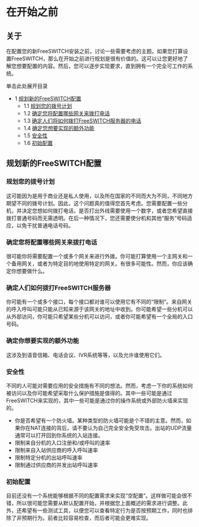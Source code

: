 # 在开始之前

## 关于

在配置您的新FreeSWITCH安装之前，讨论一些需要考虑的主题。如果您打算设置FreeSWITCH，那么在开始之前进行规划是很有价值的。这可以让您更好地了解您想要配置的内容。然后，您可以逐步实现要求，直到拥有一个完全可工作的系统。

单击此处展开目录

* 1 [规划新的FreeSWITCH配置](#规划新的freeswitch配置)
   * 1.1 [规划您的拨号计划](#规划您的拨号计划)
   * 1.2 [确定您将配置哪些网关来拨打电话](#确定您将配置哪些网关来拨打电话)
   * 1.3 [确定人们将如何拨打FreeSWITCH服务器的电话](#确定人们将如何拨打freeswitch服务器的电话)
   * 1.4 [确定您想要实现的额外功能](#确定您想要实现的额外功能)
   * 1.5 [安全性](#安全性)
   * 1.6 [初始配置](#初始配置)

## 规划新的FreeSWITCH配置

### 规划您的拨号计划

这可能因为是用于商业还是私人使用，以及所在国家的不同而大为不同，不同地方期望不同的拨号计划。因此，这个问题真的值得您首先考虑。您需要配置一些分机，并决定您想如何拨打电话，是否打出外线需要使用一个数字，或者您希望直接拨打普通号码而无需透明。在后一种情况下，您还需要使分机和其他“服务”号码适应，以免干扰普通电话号码。

### 确定您将配置哪些网关来拨打电话

很可能你将需要配置一个或多个网关来进行外拨。你可能打算使用一个主网关和一个备用网关，或者为特定目的地使用特定的网关。有很多可能性。然而，你应该确定你想要做什么。

### 确定人们如何拨打FreeSWITCH服务器

你可能有一个或多个接口，每个接口都对谁可以使用它有不同的“限制”。来自网关的呼入呼叫可能只能从已知来源于该网关的地址中收到。你可能希望一些分机可以从外部访问，你可能只希望某些分机可以访问，或者你可能希望有一个全局的入口号码。

### 确定你想要实现的额外功能

这涉及到语音信箱、电话会议、IVR系统等等，以及允许谁使用它们。

### 安全性

不同的人可能对需要应用的安全措施有不同的想法。然而，考虑一下你的系统如何被访问以及你可能希望采取什么保护措施是值得的。其中一些可能是通过FreeSWITCH来实现的，其中一些可能是通过你的操作系统或外部防火墙来实现的。

* 你是否希望有一个防火墙。某种类型的防火墙可能是个不错的主意。然而，如果你在NAT连接的背后，请不要认为自己完全安全免受攻击。出站的UDP流量通常可以打开回到你系统的入站连接。
* 限制来自分机的入口注册和/或呼叫的速率
* 限制来自入站供应商的呼入呼叫速率
* 限制特定分机的出站呼叫速率
* 限制通过供应商的并发出站呼叫速率

### 初始配置

目前还没有一个系统能够根据不同的配置需求来实现“空配置”。这样做可能会很不错，所以很可能您需要从默认配置开始，并根据您上面概述的需求进行调整。此外，还希望有一些测试工具，以便您可以查看特定行为是否按预期工作，同时也排除了非预期行为。前者比较容易检查，而后者可能会更难实现。